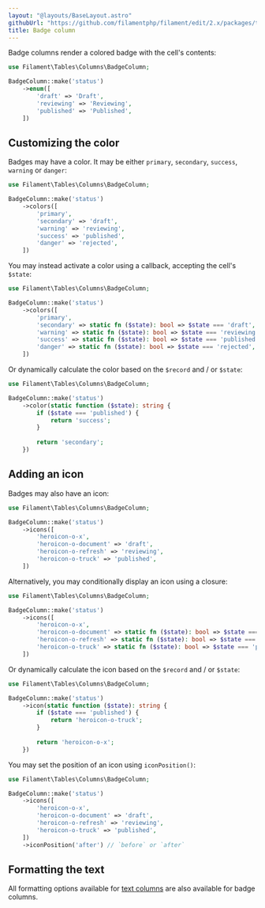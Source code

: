 ```yaml
---
layout: "@layouts/BaseLayout.astro"
githubUrl: "https://github.com/filamentphp/filament/edit/2.x/packages/tables/docs/03-columns/05-badge.md"
title: Badge column
---
```


Badge columns render a colored badge with the cell's contents:

```php
use Filament\Tables\Columns\BadgeColumn;

BadgeColumn::make('status')
    ->enum([
        'draft' => 'Draft',
        'reviewing' => 'Reviewing',
        'published' => 'Published',
    ])
```

## Customizing the color

Badges may have a color. It may be either `primary`, `secondary`, `success`, `warning` or `danger`:

```php
use Filament\Tables\Columns\BadgeColumn;

BadgeColumn::make('status')
    ->colors([
        'primary',
        'secondary' => 'draft',
        'warning' => 'reviewing',
        'success' => 'published',
        'danger' => 'rejected',
    ])
```

You may instead activate a color using a callback, accepting the cell's `$state`:

```php
use Filament\Tables\Columns\BadgeColumn;

BadgeColumn::make('status')
    ->colors([
        'primary',
        'secondary' => static fn ($state): bool => $state === 'draft',
        'warning' => static fn ($state): bool => $state === 'reviewing',
        'success' => static fn ($state): bool => $state === 'published',
        'danger' => static fn ($state): bool => $state === 'rejected',
    ])
```

Or dynamically calculate the color based on the `$record` and / or `$state`:

```php
use Filament\Tables\Columns\BadgeColumn;

BadgeColumn::make('status')
    ->color(static function ($state): string {
        if ($state === 'published') {
            return 'success';
        }
        
        return 'secondary';
    })
```

## Adding an icon

Badges may also have an icon:

```php
use Filament\Tables\Columns\BadgeColumn;

BadgeColumn::make('status')
    ->icons([
        'heroicon-o-x',
        'heroicon-o-document' => 'draft',
        'heroicon-o-refresh' => 'reviewing',
        'heroicon-o-truck' => 'published',
    ])
```

Alternatively, you may conditionally display an icon using a closure:

```php
use Filament\Tables\Columns\BadgeColumn;

BadgeColumn::make('status')
    ->icons([
        'heroicon-o-x',
        'heroicon-o-document' => static fn ($state): bool => $state === 'draft',
        'heroicon-o-refresh' => static fn ($state): bool => $state === 'reviewing',
        'heroicon-o-truck' => static fn ($state): bool => $state === 'published',
    ])
```

Or dynamically calculate the icon based on the `$record` and / or `$state`:

```php
use Filament\Tables\Columns\BadgeColumn;

BadgeColumn::make('status')
    ->icon(static function ($state): string {
        if ($state === 'published') {
            return 'heroicon-o-truck';
        }
        
        return 'heroicon-o-x';
    })
```

You may set the position of an icon using `iconPosition()`:

```php
use Filament\Tables\Columns\BadgeColumn;

BadgeColumn::make('status')
    ->icons([
        'heroicon-o-x',
        'heroicon-o-document' => 'draft',
        'heroicon-o-refresh' => 'reviewing',
        'heroicon-o-truck' => 'published',
    ])
    ->iconPosition('after') // `before` or `after`
```

## Formatting the text

All formatting options available for [text columns](text) are also available for badge columns.
